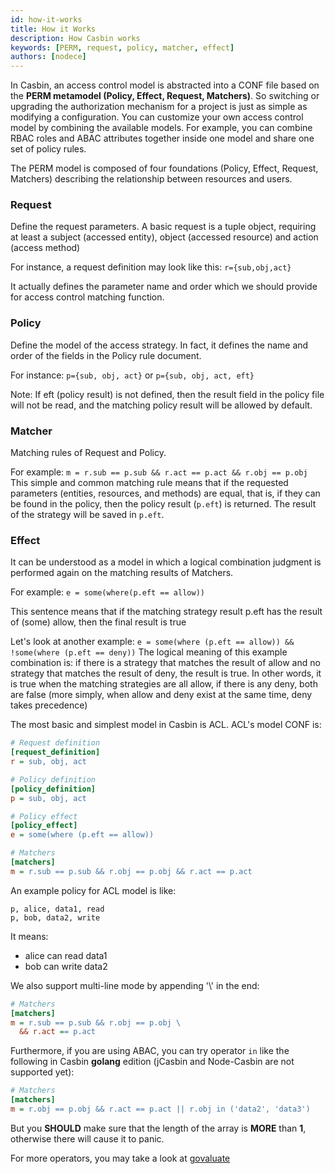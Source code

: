 ```yaml
---
id: how-it-works
title: How it Works
description: How Casbin works
keywords: [PERM, request, policy, matcher, effect]
authors: [nodece]
---
```


In Casbin, an access control model is abstracted into a CONF file based on the **PERM metamodel (Policy, Effect, Request, Matchers)**. So switching or upgrading the authorization mechanism for a project is just as simple as modifying a configuration. You can customize your own access control model by combining the available models. For example, you can combine RBAC roles and ABAC attributes together inside one model and share one set of policy rules.

The PERM model is composed of four foundations (Policy, Effect, Request, Matchers) describing the relationship between resources and users.

### Request

Define the request parameters. A basic request is a tuple object, requiring at least a subject (accessed entity), object (accessed resource) and action (access method)

For instance, a request definition may look like this:
`r={sub,obj,act}`

It actually defines the parameter name and order which we should provide for access control matching function.

### Policy

Define the model of the access strategy. In fact, it defines the name and order of the fields in the Policy rule document.

For instance:
`p={sub, obj, act}` or `p={sub, obj, act, eft}`

Note: If eft (policy result) is not defined, then the result field in the policy file will not be read, and the matching policy result will be allowed by default.

### Matcher

Matching rules of Request and Policy.

For example: `m = r.sub == p.sub && r.act == p.act && r.obj == p.obj`
This simple and common matching rule means that if the requested parameters (entities, resources, and methods) are equal, that is, if they can be found in the policy, then the policy result (`p.eft`) is returned. The result of the strategy will be saved in `p.eft`.

### Effect

It can be understood as a model in which a logical combination judgment is performed again on the matching results of Matchers.

For example: `e = some(where(p.eft == allow))`

This sentence means that if the matching strategy result p.eft has the result of (some) allow, then the final result is true

Let's look at another example:
`e = some(where (p.eft == allow)) && !some(where (p.eft == deny))`
The logical meaning of this example combination is: if there is a strategy that matches the result of allow and no strategy that matches the result of deny, the result is true. In other words, it is true when the matching strategies are all allow, if there is any deny, both are false (more simply, when allow and deny exist at the same time, deny takes precedence)

The most basic and simplest model in Casbin is ACL. ACL's model CONF is:

```ini
# Request definition
[request_definition]
r = sub, obj, act

# Policy definition
[policy_definition]
p = sub, obj, act

# Policy effect
[policy_effect]
e = some(where (p.eft == allow))

# Matchers
[matchers]
m = r.sub == p.sub && r.obj == p.obj && r.act == p.act

```

An example policy for ACL model is like:

```csv
p, alice, data1, read
p, bob, data2, write
```

It means:

- alice can read data1
- bob can write data2

We also support multi-line mode by appending '\\'  in the end:  

```ini
# Matchers
[matchers]
m = r.sub == p.sub && r.obj == p.obj \ 
  && r.act == p.act
```

Furthermore, if you are using ABAC,  you can try operator `in` like the following in Casbin **golang** edition (jCasbin and Node-Casbin are not supported yet):

```ini
# Matchers
[matchers]
m = r.obj == p.obj && r.act == p.act || r.obj in ('data2', 'data3')
```

But you **SHOULD** make sure that the length of the array is **MORE** than **1**, otherwise there will cause it to panic.

For more operators, you may take a look at [govaluate](https://github.com/Knetic/govaluate)
